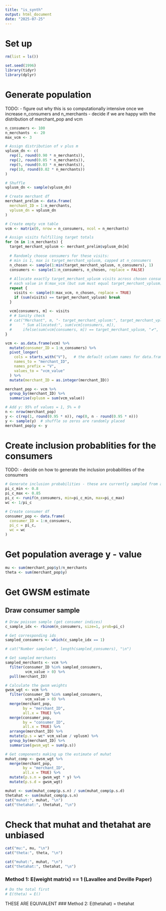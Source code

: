 ```yaml
---
title: "is_synth"
output: html_document
date: "2025-07-25"
---
```


# Set up
```r
rm(list = ls())

set.seed(1996)
library(tidyr)
library(dplyr)
```

# Generate population

TODO:
- figure out why this is so computationally intensive once we increase n_consumers and n_merchants
- decide if we are happy with the distribution of merchant_pop and vcm

```r
n_consumers <- 100
n_merchants  <- 20
max_vcm <- 3

# Assign distribution of v plus m
vplusm_dn <- c(
  rep(1, round(0.90 * n_merchants)),
  rep(2, round(0.05 * n_merchants)),
  rep(5, round(0.03 * n_merchants)),
  rep(10, round(0.02 * n_merchants))
)

# Shuffle
vplusm_dn <- sample(vplusm_dn)

# Create merchant df
merchant_prelim <- data.frame(
  merchant_ID = 1:n_merchants,
  vplusm_dn = vplusm_dn
)

# Create empty vcm table
vcm <- matrix(0, nrow = n_consumers, ncol = n_merchants)

# Assign visits fulfilling target totals
for (m in 1:n_merchants) {
  target_merchant_vplusm <- merchant_prelim$vplusm_dn[m]
  
  # Randomly choose consumers for these visits:
  # min is 1, max is target_merchant_vplusm, capped at n_consumers
  n_chosen <- sample(1:min(target_merchant_vplusm, n_consumers), 1)
  consumers <- sample(1:n_consumers, n_chosen, replace = FALSE)
  
  # Allocate exactly target_merchant_vplusm visits across chosen consumers, 
  # each value in 0:max_vcm (but sum must equal target_merchant_vplusm)
  repeat {
    visits <- sample(0:max_vcm, n_chosen, replace = TRUE)
    if (sum(visits) == target_merchant_vplusm) break
  }
  
  vcm[consumers, m] <- visits
  # # Sanity check
  # cat("Merchant", m, "- target_merchant_vplusm:", target_merchant_vplusm,
  #     " Sum allocated:", sum(vcm[consumers, m]),
  #     ifelse(sum(vcm[consumers, m]) == target_merchant_vplusm, "✔", "✘"), "\n")
}

vcm <- as.data.frame(vcm) %>%
  mutate(consumer_ID = 1:n_consumers) %>%
  pivot_longer(
    cols = starts_with("V"),   # the default column names for data.frame from matrix
    names_to = "merchant_ID",
    names_prefix = "V",
    values_to = "vcm_value"
  ) %>%
  mutate(merchant_ID = as.integer(merchant_ID))

merchant_pop <- vcm %>% 
  group_by(merchant_ID) %>% 
  summarise(vplusm = sum(vcm_value))

# Add y: 95% of values = 1, 5% = 0
n <- nrow(merchant_pop)
y <- c(rep(1, round(0.95 * n)), rep(0, n - round(0.95 * n)))
y <- sample(y)  # shuffle so zeros are randomly placed
merchant_pop$y <- y
```

# Create inclusion probablities for the consumers

TODO:
- decide on how to generate the inclusion probabilities of the consumers
```r
# Generate inclusion probabilities - these are currently sampled from a uniform distribution
pi_c_min <- 0.8
pi_c_max <- 0.85
pi_c <- runif(n_consumers, min=pi_c_min, max=pi_c_max)  
wc <- 1/pi_c

# Create consumer df
consumer_pop <- data.frame(
  consumer_ID = 1:n_consumers,
  pi_c = pi_c,
  wc = wc
)
```

# Get population average y - value
```r
mu <- sum(merchant_pop$y)/n_merchants
theta <- sum(merchant_pop$y)


```

# Get GWSM estimate

## Draw consumer sample
```r
# Draw poisson sample (get consumer indices)
c_sample_idx <- rbinom(n_consumers, size=1, prob=pi_c)

# Get corresponding ids
sampled_consumers <- which(c_sample_idx == 1)

# cat("Number sampled:", length(sampled_consumers), "\n")

# Get sampled merchants
sampled_merchants <- vcm %>% 
  filter(consumer_ID %in% sampled_consumers,
         vcm_value > 0) %>% 
  pull(merchant_ID)

# Calculate the gwsm weights
gwsm_wgt <- vcm %>% 
  filter(consumer_ID %in% sampled_consumers,
         vcm_value > 0) %>% 
  merge(merchant_pop,
        by = "merchant_ID",
        all.x = TRUE) %>% 
  merge(consumer_pop,
        by = "consumer_ID",
        all.x = TRUE) %>% 
  arrange(merchant_ID) %>% 
  mutate(p.s = wc* vcm_value / vplusm) %>% 
  group_by(merchant_ID) %>% 
  summarise(gwsm_wgt = sum(p.s))

# Get components making up the estimate of muhat
muhat_comp <- gwsm_wgt %>% 
  merge(merchant_pop,
        by = "merchant_ID",
        all.x = TRUE) %>% 
  mutate(p.s.n = gwsm_wgt * y) %>% 
  mutate(p.s.d = gwsm_wgt)

muhat <- sum(muhat_comp$p.s.n) / sum(muhat_comp$p.s.d)
thetahat <- sum(muhat_comp$p.s.n)
cat("muhat:", muhat, "\n")
cat("thetahat:", thetahat, "\n")

```

# Check that muhat and thetahat are unbiased

```r
cat("mu:", mu, "\n")
cat("theta:", theta, "\n")

cat("muhat:", muhat, "\n")
cat("thetahat:", thetahat, "\n")
```

### Method 1: E(weight matrix) == 1 (Lavallee and Deville Paper)


```r
# Do the total first
# E(theta) = E()  
```

THESE ARE EQUIVALENT
### Method 2: E(thetahat) = thetahat